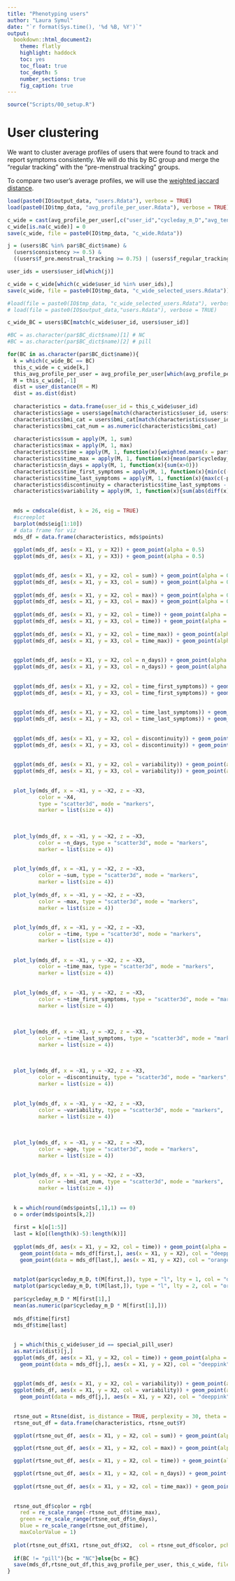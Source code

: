 ```yaml
---
title: "Phenotyping users"
author: "Laura Symul"
date: "`r format(Sys.time(), '%d %B, %Y')`"
output: 
  bookdown::html_document2: 
    theme: flatly
    highlight: haddock
    toc: yes
    toc_float: true
    toc_depth: 5
    number_sections: true
    fig_caption: true
---
```


```r
source("Scripts/00_setup.R")
```



# User clustering

We want to cluster average profiles of users that were found to track and report symptoms consistently. 
We will do this by BC group and merge the "regular tracking" with the "pre-menstrual tracking" groups.

To compare two user's average profiles, we will use the [weighted jaccard distance](https://en.wikipedia.org/wiki/Jaccard_index). 


```r
load(paste0(IO$output_data, "users.Rdata"), verbose = TRUE)
load(paste0(IO$tmp_data, "avg_profile_per_user.Rdata"), verbose = TRUE)
```




```r
c_wide = cast(avg_profile_per_user[,c("user_id","cycleday_m_D","avg_tender_breast")], user_id ~ cycleday_m_D)
c_wide[is.na(c_wide)] = 0
save(c_wide, file = paste0(IO$tmp_data, "c_wide.Rdata"))
```



```r

j = (users$BC %in% par$BC_dict$name) &
  (users$consistency >= 0.5) &
  ((users$f_pre.menstrual_tracking >= 0.75) | (users$f_regular_tracking >= 0.75))

user_ids = users$user_id[which(j)]

c_wide = c_wide[which(c_wide$user_id %in% user_ids),]
save(c_wide, file = paste0(IO$tmp_data, "c_wide_selected_users.Rdata"))


```



```r
#load(file = paste0(IO$tmp_data, "c_wide_selected_users.Rdata"), verbose = TRUE)
# load(file = paste0(IO$output_data,"users.Rdata"), verbose = TRUE)

c_wide_BC = users$BC[match(c_wide$user_id, users$user_id)]

#BC = as.character(par$BC_dict$name)[1] # NC
#BC = as.character(par$BC_dict$name)[2] # pill

for(BC in as.character(par$BC_dict$name)){
  k = which(c_wide_BC == BC)
  this_c_wide = c_wide[k,]
  this_avg_profile_per_user = avg_profile_per_user[which(avg_profile_per_user$user_id %in% this_c_wide$user_id),]
  M = this_c_wide[,-1]
  dist = user_distance(M = M)
  dist = as.dist(dist)
  
  characteristics = data.frame(user_id = this_c_wide$user_id)
  characteristics$age = users$age[match(characteristics$user_id, users$user_id)]
  characteristics$bmi_cat = users$bmi_cat[match(characteristics$user_id, users$user_id)]
  characteristics$bmi_cat_num = as.numeric(characteristics$bmi_cat)
  
  characteristics$sum = apply(M, 1, sum)
  characteristics$max = apply(M, 1, max)
  characteristics$time = apply(M, 1, function(x){weighted.mean(x = par$cycleday_m_D, w = x)})
  characteristics$time_max = apply(M, 1, function(x){mean(par$cycleday_m_D[x==max(x)])})
  characteristics$n_days = apply(M, 1, function(x){sum(x>0)})
  characteristics$time_first_symptoms = apply(M, 1, function(x){min(c(-par$D:par$Df)[x>0], na.rm = TRUE)})
  characteristics$time_last_symptoms = apply(M, 1, function(x){max(c(-par$D:par$Df)[x>0], na.rm = TRUE)})
  characteristics$discontinuity = characteristics$time_last_symptoms -  characteristics$time_first_symptoms  - characteristics$n_days 
  characteristics$variability = apply(M, 1, function(x){sum(abs(diff(x)))}) # sum(rle(sign(diff(x)))$values == -1)
  
  
  mds = cmdscale(dist, k = 26, eig = TRUE)
  #screeplot
  barplot(mds$eig[1:10])
  # data frame for viz
  mds_df = data.frame(characteristics, mds$points)
  
  ggplot(mds_df, aes(x = X1, y = X2)) + geom_point(alpha = 0.5)
  ggplot(mds_df, aes(x = X1, y = X3)) + geom_point(alpha = 0.5)
  

  ggplot(mds_df, aes(x = X1, y = X2, col = sum)) + geom_point(alpha = 0.5)
  ggplot(mds_df, aes(x = X1, y = X3, col = sum)) + geom_point(alpha = 0.5)
  
  ggplot(mds_df, aes(x = X1, y = X2, col = max)) + geom_point(alpha = 0.5)
  ggplot(mds_df, aes(x = X1, y = X3, col = max)) + geom_point(alpha = 0.5)
  
  ggplot(mds_df, aes(x = X1, y = X2, col = time)) + geom_point(alpha = 0.5)
  ggplot(mds_df, aes(x = X1, y = X3, col = time)) + geom_point(alpha = 0.5)
  
  ggplot(mds_df, aes(x = X1, y = X2, col = time_max)) + geom_point(alpha = 0.5)
  ggplot(mds_df, aes(x = X1, y = X3, col = time_max)) + geom_point(alpha = 0.5)
  
  
  ggplot(mds_df, aes(x = X1, y = X2, col = n_days)) + geom_point(alpha = 0.5)
  ggplot(mds_df, aes(x = X1, y = X3, col = n_days)) + geom_point(alpha = 0.5)
  
  
  ggplot(mds_df, aes(x = X1, y = X2, col = time_first_symptoms)) + geom_point(alpha = 0.5)
  ggplot(mds_df, aes(x = X1, y = X3, col = time_first_symptoms)) + geom_point(alpha = 0.5)
  
  
  ggplot(mds_df, aes(x = X1, y = X2, col = time_last_symptoms)) + geom_point(alpha = 0.5)
  ggplot(mds_df, aes(x = X1, y = X3, col = time_last_symptoms)) + geom_point(alpha = 0.5)
  
  
  ggplot(mds_df, aes(x = X1, y = X2, col = discontinuity)) + geom_point(alpha = 0.5)
  ggplot(mds_df, aes(x = X1, y = X3, col = discontinuity)) + geom_point(alpha = 0.5)
  
  
  ggplot(mds_df, aes(x = X1, y = X2, col = variability)) + geom_point(alpha = 0.5)
  ggplot(mds_df, aes(x = X1, y = X3, col = variability)) + geom_point(alpha = 0.5)
  
  
  plot_ly(mds_df, x = ~X1, y = ~X2, z = ~X3,
          color = ~X4,
          type = "scatter3d", mode = "markers",
          marker = list(size = 4))
  
  
  
  plot_ly(mds_df, x = ~X1, y = ~X2, z = ~X3, 
          color = ~n_days, type = "scatter3d", mode = "markers",
          marker = list(size = 4))
  
  
  plot_ly(mds_df, x = ~X1, y = ~X2, z = ~X3, 
          color = ~sum, type = "scatter3d", mode = "markers",
          marker = list(size = 4))
  
  plot_ly(mds_df, x = ~X1, y = ~X2, z = ~X3, 
          color = ~max, type = "scatter3d", mode = "markers",
          marker = list(size = 4))
  
  
  plot_ly(mds_df, x = ~X1, y = ~X2, z = ~X3, 
          color = ~time, type = "scatter3d", mode = "markers",
          marker = list(size = 4))
  
  
  plot_ly(mds_df, x = ~X1, y = ~X2, z = ~X3, 
          color = ~time_max, type = "scatter3d", mode = "markers",
          marker = list(size = 4))
  
  
  plot_ly(mds_df, x = ~X1, y = ~X2, z = ~X3, 
          color = ~time_first_symptoms, type = "scatter3d", mode = "markers",
          marker = list(size = 4))
  
  
  
  plot_ly(mds_df, x = ~X1, y = ~X2, z = ~X3, 
          color = ~time_last_symptoms, type = "scatter3d", mode = "markers",
          marker = list(size = 4))
  
  
  
  plot_ly(mds_df, x = ~X1, y = ~X2, z = ~X3, 
          color = ~discontinuity, type = "scatter3d", mode = "markers",
          marker = list(size = 4))
  
  
  plot_ly(mds_df, x = ~X1, y = ~X2, z = ~X3, 
          color = ~variability, type = "scatter3d", mode = "markers",
          marker = list(size = 4))
  
  
  
  plot_ly(mds_df, x = ~X1, y = ~X2, z = ~X3, 
          color = ~age, type = "scatter3d", mode = "markers",
          marker = list(size = 4))
  
  
  plot_ly(mds_df, x = ~X1, y = ~X2, z = ~X3, 
          color = ~bmi_cat_num, type = "scatter3d", mode = "markers",
          marker = list(size = 4))
  
  
  k = which(round(mds$points[,1],1) == 0) 
  o = order(mds$points[k,2])
  
  first = k[o[1:5]]
  last = k[o[(length(k)-5):length(k)]]
  
  ggplot(mds_df, aes(x = X1, y = X2, col = time)) + geom_point(alpha = 0.5)+
    geom_point(data = mds_df[first,], aes(x = X1, y = X2), col = "deeppink", shape = "+", size = 3)+
    geom_point(data = mds_df[last,], aes(x = X1, y = X2), col = "orange", shape = "+", size = 3)
  
  
  matplot(par$cycleday_m_D, t(M[first,]), type = "l", lty = 1, col = "deeppink")
  matplot(par$cycleday_m_D, t(M[last,]), type = "l", lty = 2, col = "orange", add = TRUE)
  
  par$cycleday_m_D * M[first[1],]
  mean(as.numeric(par$cycleday_m_D * M[first[1],]))
  
  mds_df$time[first]
  mds_df$time[last]
  
  
  j = which(this_c_wide$user_id == special_pill_user)
  as.matrix(dist)[j,]
  ggplot(mds_df, aes(x = X1, y = X2, col = time)) + geom_point(alpha = 0.5)+
    geom_point(data = mds_df[j,], aes(x = X1, y = X2), col = "deeppink", shape = "+", size = 3)
  
  
  ggplot(mds_df, aes(x = X1, y = X2, col = variability)) + geom_point(alpha = 0.5)
  ggplot(mds_df, aes(x = X1, y = X2, col = variability)) + geom_point(alpha = 0.5)+
    geom_point(data = mds_df[j,], aes(x = X1, y = X2), col = "deeppink", shape = "+", size = 3)
  
  
  rtsne_out = Rtsne(dist, is_distance = TRUE, perplexity = 30, theta = 0.5)
  rtsne_out_df = data.frame(characteristics, rtsne_out$Y)

  ggplot(rtsne_out_df, aes(x = X1, y = X2, col = sum)) + geom_point(alpha = 0.5)

  ggplot(rtsne_out_df, aes(x = X1, y = X2, col = max)) + geom_point(alpha = 0.5)

  ggplot(rtsne_out_df, aes(x = X1, y = X2, col = time)) + geom_point(alpha = 0.5)

  ggplot(rtsne_out_df, aes(x = X1, y = X2, col = n_days)) + geom_point(alpha = 0.5)
  
  ggplot(rtsne_out_df, aes(x = X1, y = X2, col = time_max)) + geom_point(alpha = 0.5)
  
  
  rtsne_out_df$color = rgb(
    red = re_scale_range(-rtsne_out_df$time_max), 
    green = re_scale_range(rtsne_out_df$n_days), 
    blue = re_scale_range(rtsne_out_df$time),
    maxColorValue = 1)
  
  plot(rtsne_out_df$X1, rtsne_out_df$X2,  col = rtsne_out_df$color, pch = 16, cex = 0.5)
  
  if(BC != "pill"){bc = "NC"}else{bc = BC}
  save(mds_df,rtsne_out_df,this_avg_profile_per_user, this_c_wide, file = paste0(IO$tmp_data,"user_phenotyping_",bc,".Rdata"))
}

```





